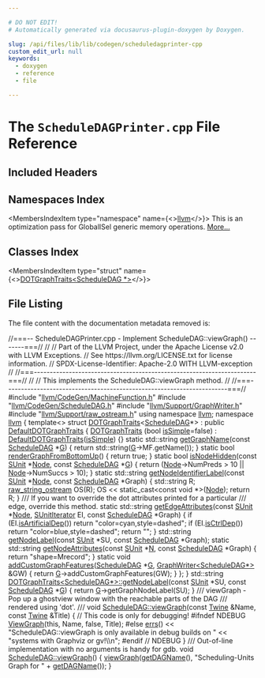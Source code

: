 ```yaml
---

# DO NOT EDIT!
# Automatically generated via docusaurus-plugin-doxygen by Doxygen.

slug: /api/files/lib/lib/codegen/scheduledagprinter-cpp
custom_edit_url: null
keywords:
  - doxygen
  - reference
  - file

---
```





# The `ScheduleDAGPrinter.cpp` File Reference

<DoxygenPage pluginConfig={pluginConfig}>



## Included Headers

<IncludesList>
<IncludesListItem
  filePath="llvm/CodeGen/MachineFunction.h"
  permalink="/docs/api/files/include/include/llvm/include/llvm/codegen/machinefunction-h"
  isLocal="true" />
<IncludesListItem
  filePath="llvm/CodeGen/ScheduleDAG.h"
  permalink="/docs/api/files/include/include/llvm/include/llvm/codegen/scheduledag-h"
  isLocal="true" />
<IncludesListItem
  filePath="llvm/Support/GraphWriter.h"
  permalink="/docs/api/files/include/include/llvm/include/llvm/support/graphwriter-h"
  isLocal="true" />
<IncludesListItem
  filePath="llvm/Support/raw_ostream.h"
  permalink="/docs/api/files/include/include/llvm/include/llvm/support/raw-ostream-h"
  isLocal="true" />
</IncludesList>

## Namespaces Index

<MembersIndex>

<MembersIndexItem
  type="namespace"
  name={<><a href="/docs/api/namespaces/llvm">llvm</a></>}>
This is an optimization pass for GlobalISel generic memory operations. <a href="/docs/api/namespaces/llvm/#details">More...</a>
</MembersIndexItem>

</MembersIndex>

## Classes Index

<MembersIndex>

<MembersIndexItem
  type="struct"
  name={<><a href="/docs/api/structs/llvm/dotgraphtraits-8724e5f1194a63950ec2dad06d9bdf62">DOTGraphTraits&lt;ScheduleDAG *&gt;</a></>}>
</MembersIndexItem>

</MembersIndex>


## File Listing

The file content with the documentation metadata removed is:

<ProgramListing>

<Link id="l00001" /><CodeLine lineNumber="1"><Highlight kind="comment">//===-- ScheduleDAGPrinter.cpp - Implement ScheduleDAG::viewGraph() -------===//</Highlight><Highlight kind="normal"></Highlight></CodeLine>
<Link id="l00002" /><CodeLine lineNumber="2"><Highlight kind="normal"></Highlight><Highlight kind="comment">//</Highlight><Highlight kind="normal"></Highlight></CodeLine>
<Link id="l00003" /><CodeLine lineNumber="3"><Highlight kind="normal"></Highlight><Highlight kind="comment">// Part of the LLVM Project, under the Apache License v2.0 with LLVM Exceptions.</Highlight><Highlight kind="normal"></Highlight></CodeLine>
<Link id="l00004" /><CodeLine lineNumber="4"><Highlight kind="normal"></Highlight><Highlight kind="comment">// See https://llvm.org/LICENSE.txt for license information.</Highlight><Highlight kind="normal"></Highlight></CodeLine>
<Link id="l00005" /><CodeLine lineNumber="5"><Highlight kind="normal"></Highlight><Highlight kind="comment">// SPDX-License-Identifier: Apache-2.0 WITH LLVM-exception</Highlight><Highlight kind="normal"></Highlight></CodeLine>
<Link id="l00006" /><CodeLine lineNumber="6"><Highlight kind="normal"></Highlight><Highlight kind="comment">//</Highlight><Highlight kind="normal"></Highlight></CodeLine>
<Link id="l00007" /><CodeLine lineNumber="7"><Highlight kind="normal"></Highlight><Highlight kind="comment">//===----------------------------------------------------------------------===//</Highlight><Highlight kind="normal"></Highlight></CodeLine>
<Link id="l00008" /><CodeLine lineNumber="8"><Highlight kind="normal"></Highlight><Highlight kind="comment">//</Highlight><Highlight kind="normal"></Highlight></CodeLine>
<Link id="l00009" /><CodeLine lineNumber="9"><Highlight kind="normal"></Highlight><Highlight kind="comment">// This implements the ScheduleDAG::viewGraph method.</Highlight><Highlight kind="normal"></Highlight></CodeLine>
<Link id="l00010" /><CodeLine lineNumber="10"><Highlight kind="normal"></Highlight><Highlight kind="comment">//</Highlight><Highlight kind="normal"></Highlight></CodeLine>
<Link id="l00011" /><CodeLine lineNumber="11"><Highlight kind="normal"></Highlight><Highlight kind="comment">//===----------------------------------------------------------------------===//</Highlight><Highlight kind="normal"></Highlight></CodeLine>
<Link id="l00012" /><CodeLine lineNumber="12"><Highlight kind="normal"></Highlight></CodeLine>
<Link id="l00013" /><CodeLine lineNumber="13"><Highlight kind="normal"></Highlight><Highlight kind="preprocessor">#include &quot;<a href="/docs/api/files/include/include/llvm/include/llvm/codegen/machinefunction-h">llvm/CodeGen/MachineFunction.h</a>&quot;</Highlight><Highlight kind="normal"></Highlight></CodeLine>
<Link id="l00014" /><CodeLine lineNumber="14"><Highlight kind="normal"></Highlight><Highlight kind="preprocessor">#include &quot;<a href="/docs/api/files/include/include/llvm/include/llvm/codegen/scheduledag-h">llvm/CodeGen/ScheduleDAG.h</a>&quot;</Highlight><Highlight kind="normal"></Highlight></CodeLine>
<Link id="l00015" /><CodeLine lineNumber="15"><Highlight kind="normal"></Highlight><Highlight kind="preprocessor">#include &quot;<a href="/docs/api/files/include/include/llvm/include/llvm/support/graphwriter-h">llvm/Support/GraphWriter.h</a>&quot;</Highlight><Highlight kind="normal"></Highlight></CodeLine>
<Link id="l00016" /><CodeLine lineNumber="16"><Highlight kind="normal"></Highlight><Highlight kind="preprocessor">#include &quot;<a href="/docs/api/files/include/include/llvm/include/llvm/support/raw-ostream-h">llvm/Support/raw&#95;ostream.h</a>&quot;</Highlight><Highlight kind="normal"></Highlight></CodeLine>
<Link id="l00017" /><CodeLine lineNumber="17"><Highlight kind="normal"></Highlight><Highlight kind="keyword">using namespace </Highlight><Highlight kind="normal"><a href="/docs/api/namespaces/llvm">llvm</a>;</Highlight></CodeLine>
<Link id="l00018" /><CodeLine lineNumber="18"><Highlight kind="normal"></Highlight></CodeLine>
<Link id="l00019" /><CodeLine lineNumber="19"><Highlight kind="normal"></Highlight><Highlight kind="keyword">namespace </Highlight><Highlight kind="normal"><a href="/docs/api/namespaces/llvm">llvm</a> &#123;</Highlight></CodeLine>
<Link id="l00020" /><CodeLine lineNumber="20"><Highlight kind="normal">  </Highlight><Highlight kind="keyword">template</Highlight><Highlight kind="normal">&lt;&gt;</Highlight></CodeLine>
<Link id="l00021" /><CodeLine lineNumber="21" lineLink="/docs/api/structs/llvm/dotgraphtraits-8724e5f1194a63950ec2dad06d9bdf62"><Highlight kind="normal">  </Highlight><Highlight kind="keyword">struct </Highlight><Highlight kind="normal"><a href="/docs/api/structs/llvm/dotgraphtraits-8724e5f1194a63950ec2dad06d9bdf62/#a4c062906740223f04ca96ab5e852f983">DOTGraphTraits</a>&lt;<a href="/docs/api/classes/llvm/scheduledag">ScheduleDAG</a>&#42;&gt; : </Highlight><Highlight kind="keyword">public</Highlight><Highlight kind="normal"> <a href="/docs/api/structs/llvm/defaultdotgraphtraits/#a8a0585a182245d87b224f4a26a41cf16">DefaultDOTGraphTraits</a> &#123;</Highlight></CodeLine>
<Link id="l00022" /><CodeLine lineNumber="22"><Highlight kind="normal"></Highlight></CodeLine>
<Link id="l00023" /><CodeLine lineNumber="23" lineLink="/docs/api/structs/llvm/dotgraphtraits-8724e5f1194a63950ec2dad06d9bdf62/#a4c062906740223f04ca96ab5e852f983"><Highlight kind="normal">  <a href="/docs/api/structs/llvm/dotgraphtraits-8724e5f1194a63950ec2dad06d9bdf62/#a4c062906740223f04ca96ab5e852f983">DOTGraphTraits</a> (</Highlight><Highlight kind="keywordtype">bool</Highlight><Highlight kind="normal"> <a href="/docs/api/structs/llvm/defaultdotgraphtraits/#ae8629cdc360910256304238ca5db1a45">isSimple</a>=</Highlight><Highlight kind="keyword">false</Highlight><Highlight kind="normal">) : <a href="/docs/api/structs/llvm/defaultdotgraphtraits/#a8a0585a182245d87b224f4a26a41cf16">DefaultDOTGraphTraits</a>(<a href="/docs/api/structs/llvm/defaultdotgraphtraits/#ae8629cdc360910256304238ca5db1a45">isSimple</a>) &#123;&#125;</Highlight></CodeLine>
<Link id="l00024" /><CodeLine lineNumber="24"><Highlight kind="normal"></Highlight></CodeLine>
<Link id="l00025" /><CodeLine lineNumber="25" lineLink="/docs/api/structs/llvm/dotgraphtraits-8724e5f1194a63950ec2dad06d9bdf62/#aa7330a0ffb33a84500a35ce74a559f69"><Highlight kind="normal">    </Highlight><Highlight kind="keyword">static</Highlight><Highlight kind="normal"> std::string <a href="/docs/api/structs/llvm/dotgraphtraits-8724e5f1194a63950ec2dad06d9bdf62/#aa7330a0ffb33a84500a35ce74a559f69">getGraphName</a>(</Highlight><Highlight kind="keyword">const</Highlight><Highlight kind="normal"> <a href="/docs/api/classes/llvm/scheduledag">ScheduleDAG</a> &#42;<a href="/docs/api/files/lib/lib/support/md5-cpp/#ad96b7cf3182ce2ba85e5a7a93b12c441">G</a>) &#123;</Highlight></CodeLine>
<Link id="l00026" /><CodeLine lineNumber="26"><Highlight kind="normal">      </Highlight><Highlight kind="keywordflow">return</Highlight><Highlight kind="normal"> std::string(<a href="/docs/api/files/lib/lib/support/md5-cpp/#ad96b7cf3182ce2ba85e5a7a93b12c441">G</a>-&gt;MF.getName());</Highlight></CodeLine>
<Link id="l00027" /><CodeLine lineNumber="27"><Highlight kind="normal">    &#125;</Highlight></CodeLine>
<Link id="l00028" /><CodeLine lineNumber="28"><Highlight kind="normal"></Highlight></CodeLine>
<Link id="l00029" /><CodeLine lineNumber="29" lineLink="/docs/api/structs/llvm/dotgraphtraits-8724e5f1194a63950ec2dad06d9bdf62/#a7bbad0bee8894c5c7597ad676cb921ee"><Highlight kind="normal">    </Highlight><Highlight kind="keyword">static</Highlight><Highlight kind="normal"> </Highlight><Highlight kind="keywordtype">bool</Highlight><Highlight kind="normal"> <a href="/docs/api/structs/llvm/dotgraphtraits-8724e5f1194a63950ec2dad06d9bdf62/#a7bbad0bee8894c5c7597ad676cb921ee">renderGraphFromBottomUp</a>() &#123;</Highlight></CodeLine>
<Link id="l00030" /><CodeLine lineNumber="30"><Highlight kind="normal">      </Highlight><Highlight kind="keywordflow">return</Highlight><Highlight kind="normal"> </Highlight><Highlight kind="keyword">true</Highlight><Highlight kind="normal">;</Highlight></CodeLine>
<Link id="l00031" /><CodeLine lineNumber="31"><Highlight kind="normal">    &#125;</Highlight></CodeLine>
<Link id="l00032" /><CodeLine lineNumber="32"><Highlight kind="normal"></Highlight></CodeLine>
<Link id="l00033" /><CodeLine lineNumber="33" lineLink="/docs/api/structs/llvm/dotgraphtraits-8724e5f1194a63950ec2dad06d9bdf62/#a35eaf0c9b84a45215ac3e9d6af02d670"><Highlight kind="normal">    </Highlight><Highlight kind="keyword">static</Highlight><Highlight kind="normal"> </Highlight><Highlight kind="keywordtype">bool</Highlight><Highlight kind="normal"> <a href="/docs/api/structs/llvm/dotgraphtraits-8724e5f1194a63950ec2dad06d9bdf62/#a35eaf0c9b84a45215ac3e9d6af02d670">isNodeHidden</a>(</Highlight><Highlight kind="keyword">const</Highlight><Highlight kind="normal"> <a href="/docs/api/classes/llvm/sunit">SUnit</a> &#42;<a href="/docs/api/classes/node">Node</a>, </Highlight><Highlight kind="keyword">const</Highlight><Highlight kind="normal"> <a href="/docs/api/classes/llvm/scheduledag">ScheduleDAG</a> &#42;<a href="/docs/api/files/lib/lib/support/md5-cpp/#ad96b7cf3182ce2ba85e5a7a93b12c441">G</a>) &#123;</Highlight></CodeLine>
<Link id="l00034" /><CodeLine lineNumber="34"><Highlight kind="normal">      </Highlight><Highlight kind="keywordflow">return</Highlight><Highlight kind="normal"> (<a href="/docs/api/classes/node">Node</a>-&gt;NumPreds &gt; 10 || <a href="/docs/api/classes/node">Node</a>-&gt;NumSuccs &gt; 10);</Highlight></CodeLine>
<Link id="l00035" /><CodeLine lineNumber="35"><Highlight kind="normal">    &#125;</Highlight></CodeLine>
<Link id="l00036" /><CodeLine lineNumber="36"><Highlight kind="normal"></Highlight></CodeLine>
<Link id="l00037" /><CodeLine lineNumber="37" lineLink="/docs/api/structs/llvm/dotgraphtraits-8724e5f1194a63950ec2dad06d9bdf62/#ab47beb976e7103c7a6e9eeda2aad4c04"><Highlight kind="normal">    </Highlight><Highlight kind="keyword">static</Highlight><Highlight kind="normal"> std::string <a href="/docs/api/structs/llvm/dotgraphtraits-8724e5f1194a63950ec2dad06d9bdf62/#ab47beb976e7103c7a6e9eeda2aad4c04">getNodeIdentifierLabel</a>(</Highlight><Highlight kind="keyword">const</Highlight><Highlight kind="normal"> <a href="/docs/api/classes/llvm/sunit">SUnit</a> &#42;<a href="/docs/api/classes/node">Node</a>,</Highlight></CodeLine>
<Link id="l00038" /><CodeLine lineNumber="38"><Highlight kind="normal">                                              </Highlight><Highlight kind="keyword">const</Highlight><Highlight kind="normal"> <a href="/docs/api/classes/llvm/scheduledag">ScheduleDAG</a> &#42;Graph) &#123;</Highlight></CodeLine>
<Link id="l00039" /><CodeLine lineNumber="39"><Highlight kind="normal">      std::string R;</Highlight></CodeLine>
<Link id="l00040" /><CodeLine lineNumber="40"><Highlight kind="normal">      <a href="/docs/api/classes/llvm/raw-string-ostream">raw&#95;string&#95;ostream</a> OS(R);</Highlight></CodeLine>
<Link id="l00041" /><CodeLine lineNumber="41"><Highlight kind="normal">      OS &lt;&lt; static&#95;cast&lt;const void &#42;&gt;(<a href="/docs/api/classes/node">Node</a>);</Highlight></CodeLine>
<Link id="l00042" /><CodeLine lineNumber="42"><Highlight kind="normal">      </Highlight><Highlight kind="keywordflow">return</Highlight><Highlight kind="normal"> R;</Highlight></CodeLine>
<Link id="l00043" /><CodeLine lineNumber="43"><Highlight kind="normal">    &#125;</Highlight></CodeLine>
<Link id="l00044" /><CodeLine lineNumber="44"><Highlight kind="normal"></Highlight><Highlight kind="comment"></Highlight></CodeLine>
<Link id="l00045" /><CodeLine lineNumber="45"><Highlight kind="comment">    /// If you want to override the dot attributes printed for a particular</Highlight></CodeLine>
<Link id="l00046" /><CodeLine lineNumber="46"><Highlight kind="comment">    /// edge, override this method.</Highlight><Highlight kind="normal"></Highlight></CodeLine>
<Link id="l00047" /><CodeLine lineNumber="47" lineLink="/docs/api/structs/llvm/dotgraphtraits-8724e5f1194a63950ec2dad06d9bdf62/#a2d4a3be8f43bead468907b95fba29837"><Highlight kind="normal">    </Highlight><Highlight kind="keyword">static</Highlight><Highlight kind="normal"> std::string <a href="/docs/api/structs/llvm/dotgraphtraits-8724e5f1194a63950ec2dad06d9bdf62/#a2d4a3be8f43bead468907b95fba29837">getEdgeAttributes</a>(</Highlight><Highlight kind="keyword">const</Highlight><Highlight kind="normal"> <a href="/docs/api/classes/llvm/sunit">SUnit</a> &#42;<a href="/docs/api/classes/node">Node</a>,</Highlight></CodeLine>
<Link id="l00048" /><CodeLine lineNumber="48"><Highlight kind="normal">                                         <a href="/docs/api/classes/llvm/sunititerator">SUnitIterator</a> EI,</Highlight></CodeLine>
<Link id="l00049" /><CodeLine lineNumber="49"><Highlight kind="normal">                                         </Highlight><Highlight kind="keyword">const</Highlight><Highlight kind="normal"> <a href="/docs/api/classes/llvm/scheduledag">ScheduleDAG</a> &#42;Graph) &#123;</Highlight></CodeLine>
<Link id="l00050" /><CodeLine lineNumber="50"><Highlight kind="normal">      </Highlight><Highlight kind="keywordflow">if</Highlight><Highlight kind="normal"> (EI.<a href="/docs/api/classes/llvm/sunititerator/#ad21c405410acc1224a0c595dfee78db3">isArtificialDep</a>())</Highlight></CodeLine>
<Link id="l00051" /><CodeLine lineNumber="51"><Highlight kind="normal">        </Highlight><Highlight kind="keywordflow">return</Highlight><Highlight kind="normal"> </Highlight><Highlight kind="stringliteral">&quot;color=cyan,style=dashed&quot;</Highlight><Highlight kind="normal">;</Highlight></CodeLine>
<Link id="l00052" /><CodeLine lineNumber="52"><Highlight kind="normal">      </Highlight><Highlight kind="keywordflow">if</Highlight><Highlight kind="normal"> (EI.<a href="/docs/api/classes/llvm/sunititerator/#ad6eeca3c40d9ebbab3bde59949fc3c13">isCtrlDep</a>())</Highlight></CodeLine>
<Link id="l00053" /><CodeLine lineNumber="53"><Highlight kind="normal">        </Highlight><Highlight kind="keywordflow">return</Highlight><Highlight kind="normal"> </Highlight><Highlight kind="stringliteral">&quot;color=blue,style=dashed&quot;</Highlight><Highlight kind="normal">;</Highlight></CodeLine>
<Link id="l00054" /><CodeLine lineNumber="54"><Highlight kind="normal">      </Highlight><Highlight kind="keywordflow">return</Highlight><Highlight kind="normal"> </Highlight><Highlight kind="stringliteral">&quot;&quot;</Highlight><Highlight kind="normal">;</Highlight></CodeLine>
<Link id="l00055" /><CodeLine lineNumber="55"><Highlight kind="normal">    &#125;</Highlight></CodeLine>
<Link id="l00056" /><CodeLine lineNumber="56"><Highlight kind="normal"></Highlight></CodeLine>
<Link id="l00057" /><CodeLine lineNumber="57"><Highlight kind="normal"></Highlight></CodeLine>
<Link id="l00058" /><CodeLine lineNumber="58" lineLink="/docs/api/structs/llvm/dotgraphtraits-8724e5f1194a63950ec2dad06d9bdf62/#ac6760cc8beabc9de3aac26152f2eb33a"><Highlight kind="normal">    std::string <a href="/docs/api/structs/llvm/dotgraphtraits-8724e5f1194a63950ec2dad06d9bdf62/#ac6760cc8beabc9de3aac26152f2eb33a">getNodeLabel</a>(</Highlight><Highlight kind="keyword">const</Highlight><Highlight kind="normal"> <a href="/docs/api/classes/llvm/sunit">SUnit</a> &#42;SU, </Highlight><Highlight kind="keyword">const</Highlight><Highlight kind="normal"> <a href="/docs/api/classes/llvm/scheduledag">ScheduleDAG</a> &#42;Graph);</Highlight></CodeLine>
<Link id="l00059" /><CodeLine lineNumber="59" lineLink="/docs/api/structs/llvm/dotgraphtraits-8724e5f1194a63950ec2dad06d9bdf62/#a0af913c67e3a0ba5f5756489230c823c"><Highlight kind="normal">    </Highlight><Highlight kind="keyword">static</Highlight><Highlight kind="normal"> std::string <a href="/docs/api/structs/llvm/dotgraphtraits-8724e5f1194a63950ec2dad06d9bdf62/#a0af913c67e3a0ba5f5756489230c823c">getNodeAttributes</a>(</Highlight><Highlight kind="keyword">const</Highlight><Highlight kind="normal"> <a href="/docs/api/classes/llvm/sunit">SUnit</a> &#42;<a href="/docs/api/files/lib/lib/support/regcomp-c/#a0240ac851181b84ac374872dc5434ee4">N</a>,</Highlight></CodeLine>
<Link id="l00060" /><CodeLine lineNumber="60"><Highlight kind="normal">                                         </Highlight><Highlight kind="keyword">const</Highlight><Highlight kind="normal"> <a href="/docs/api/classes/llvm/scheduledag">ScheduleDAG</a> &#42;Graph) &#123;</Highlight></CodeLine>
<Link id="l00061" /><CodeLine lineNumber="61"><Highlight kind="normal">      </Highlight><Highlight kind="keywordflow">return</Highlight><Highlight kind="normal"> </Highlight><Highlight kind="stringliteral">&quot;shape=Mrecord&quot;</Highlight><Highlight kind="normal">;</Highlight></CodeLine>
<Link id="l00062" /><CodeLine lineNumber="62"><Highlight kind="normal">    &#125;</Highlight></CodeLine>
<Link id="l00063" /><CodeLine lineNumber="63"><Highlight kind="normal"></Highlight></CodeLine>
<Link id="l00064" /><CodeLine lineNumber="64" lineLink="/docs/api/structs/llvm/dotgraphtraits-8724e5f1194a63950ec2dad06d9bdf62/#a5b336bc7481ef590d4619ebfb1dda1d2"><Highlight kind="normal">    </Highlight><Highlight kind="keyword">static</Highlight><Highlight kind="normal"> </Highlight><Highlight kind="keywordtype">void</Highlight><Highlight kind="normal"> <a href="/docs/api/structs/llvm/dotgraphtraits-8724e5f1194a63950ec2dad06d9bdf62/#a5b336bc7481ef590d4619ebfb1dda1d2">addCustomGraphFeatures</a>(<a href="/docs/api/classes/llvm/scheduledag">ScheduleDAG</a> &#42;<a href="/docs/api/files/lib/lib/support/md5-cpp/#ad96b7cf3182ce2ba85e5a7a93b12c441">G</a>,</Highlight></CodeLine>
<Link id="l00065" /><CodeLine lineNumber="65"><Highlight kind="normal">                                       <a href="/docs/api/classes/llvm/graphwriter">GraphWriter&lt;ScheduleDAG&#42;&gt;</a> &amp;GW) &#123;</Highlight></CodeLine>
<Link id="l00066" /><CodeLine lineNumber="66"><Highlight kind="normal">      </Highlight><Highlight kind="keywordflow">return</Highlight><Highlight kind="normal"> <a href="/docs/api/files/lib/lib/support/md5-cpp/#ad96b7cf3182ce2ba85e5a7a93b12c441">G</a>-&gt;addCustomGraphFeatures(GW);</Highlight></CodeLine>
<Link id="l00067" /><CodeLine lineNumber="67"><Highlight kind="normal">    &#125;</Highlight></CodeLine>
<Link id="l00068" /><CodeLine lineNumber="68"><Highlight kind="normal">  &#125;;</Highlight></CodeLine>
<Link id="l00069" /><CodeLine lineNumber="69"><Highlight kind="normal">&#125;</Highlight></CodeLine>
<Link id="l00070" /><CodeLine lineNumber="70"><Highlight kind="normal"></Highlight></CodeLine>
<Link id="l00071" /><CodeLine lineNumber="71"><Highlight kind="normal">std::string <a href="/docs/api/structs/llvm/defaultdotgraphtraits/#a748e27397b601b36da4ff8689fe1d231">DOTGraphTraits&lt;ScheduleDAG&#42;&gt;::getNodeLabel</a>(</Highlight><Highlight kind="keyword">const</Highlight><Highlight kind="normal"> <a href="/docs/api/classes/llvm/sunit">SUnit</a> &#42;SU,</Highlight></CodeLine>
<Link id="l00072" /><CodeLine lineNumber="72"><Highlight kind="normal">                                                       </Highlight><Highlight kind="keyword">const</Highlight><Highlight kind="normal"> <a href="/docs/api/classes/llvm/scheduledag">ScheduleDAG</a> &#42;<a href="/docs/api/files/lib/lib/support/md5-cpp/#ad96b7cf3182ce2ba85e5a7a93b12c441">G</a>) &#123;</Highlight></CodeLine>
<Link id="l00073" /><CodeLine lineNumber="73"><Highlight kind="normal">  </Highlight><Highlight kind="keywordflow">return</Highlight><Highlight kind="normal"> <a href="/docs/api/files/lib/lib/support/md5-cpp/#ad96b7cf3182ce2ba85e5a7a93b12c441">G</a>-&gt;getGraphNodeLabel(SU);</Highlight></CodeLine>
<Link id="l00074" /><CodeLine lineNumber="74"><Highlight kind="normal">&#125;</Highlight></CodeLine>
<Link id="l00075" /><CodeLine lineNumber="75"><Highlight kind="normal"></Highlight><Highlight kind="comment"></Highlight></CodeLine>
<Link id="l00076" /><CodeLine lineNumber="76"><Highlight kind="comment">/// viewGraph - Pop up a ghostview window with the reachable parts of the DAG</Highlight></CodeLine>
<Link id="l00077" /><CodeLine lineNumber="77"><Highlight kind="comment">/// rendered using &#39;dot&#39;.</Highlight></CodeLine>
<Link id="l00078" /><CodeLine lineNumber="78"><Highlight kind="comment">///</Highlight><Highlight kind="normal"></Highlight></CodeLine>
<Link id="l00079" /><CodeLine lineNumber="79" lineLink="/docs/api/classes/llvm/scheduledag/#a209b615edbcad3e1a7afd7411ce4eae2"><Highlight kind="normal"></Highlight><Highlight kind="keywordtype">void</Highlight><Highlight kind="normal"> <a href="/docs/api/classes/llvm/scheduledag/#a7e726201ecf499acd7f87ac1d4ff610e">ScheduleDAG::viewGraph</a>(</Highlight><Highlight kind="keyword">const</Highlight><Highlight kind="normal"> <a href="/docs/api/classes/llvm/twine">Twine</a> &amp;Name, </Highlight><Highlight kind="keyword">const</Highlight><Highlight kind="normal"> <a href="/docs/api/classes/llvm/twine">Twine</a> &amp;Title) &#123;</Highlight></CodeLine>
<Link id="l00080" /><CodeLine lineNumber="80"><Highlight kind="normal">  </Highlight><Highlight kind="comment">// This code is only for debugging!</Highlight><Highlight kind="normal"></Highlight></CodeLine>
<Link id="l00081" /><CodeLine lineNumber="81"><Highlight kind="normal"></Highlight><Highlight kind="preprocessor">#ifndef NDEBUG</Highlight><Highlight kind="normal"></Highlight></CodeLine>
<Link id="l00082" /><CodeLine lineNumber="82"><Highlight kind="normal">  <a href="/docs/api/namespaces/llvm/#ab8635363d4287c93f64c55ad5567fcf0">ViewGraph</a>(</Highlight><Highlight kind="keyword">this</Highlight><Highlight kind="normal">, Name, </Highlight><Highlight kind="keyword">false</Highlight><Highlight kind="normal">, Title);</Highlight></CodeLine>
<Link id="l00083" /><CodeLine lineNumber="83"><Highlight kind="normal"></Highlight><Highlight kind="preprocessor">#else</Highlight><Highlight kind="normal"></Highlight></CodeLine>
<Link id="l00084" /><CodeLine lineNumber="84"><Highlight kind="normal">  <a href="/docs/api/namespaces/llvm/#a9a7b5c68c90f85baaedaa854cc5002cc">errs</a>() &lt;&lt; </Highlight><Highlight kind="stringliteral">&quot;ScheduleDAG::viewGraph is only available in debug builds on &quot;</Highlight><Highlight kind="normal"></Highlight></CodeLine>
<Link id="l00085" /><CodeLine lineNumber="85"><Highlight kind="normal">         &lt;&lt; </Highlight><Highlight kind="stringliteral">&quot;systems with Graphviz or gv!\\n&quot;</Highlight><Highlight kind="normal">;</Highlight></CodeLine>
<Link id="l00086" /><CodeLine lineNumber="86"><Highlight kind="normal"></Highlight><Highlight kind="preprocessor">#endif  </Highlight><Highlight kind="comment">// NDEBUG</Highlight><Highlight kind="normal"></Highlight></CodeLine>
<Link id="l00087" /><CodeLine lineNumber="87"><Highlight kind="normal">&#125;</Highlight></CodeLine>
<Link id="l00088" /><CodeLine lineNumber="88"><Highlight kind="normal"></Highlight><Highlight kind="comment"></Highlight></CodeLine>
<Link id="l00089" /><CodeLine lineNumber="89"><Highlight kind="comment">/// Out-of-line implementation with no arguments is handy for gdb.</Highlight><Highlight kind="normal"></Highlight></CodeLine>
<Link id="l00090" /><CodeLine lineNumber="90" lineLink="/docs/api/classes/llvm/scheduledag/#a7e726201ecf499acd7f87ac1d4ff610e"><Highlight kind="normal"></Highlight><Highlight kind="keywordtype">void</Highlight><Highlight kind="normal"> <a href="/docs/api/classes/llvm/scheduledag/#a7e726201ecf499acd7f87ac1d4ff610e">ScheduleDAG::viewGraph</a>() &#123;</Highlight></CodeLine>
<Link id="l00091" /><CodeLine lineNumber="91"><Highlight kind="normal">  <a href="/docs/api/classes/llvm/scheduledag/#a7e726201ecf499acd7f87ac1d4ff610e">viewGraph</a>(<a href="/docs/api/classes/llvm/scheduledag/#a36e088128012e4d48af65feb75f84c5c">getDAGName</a>(), </Highlight><Highlight kind="stringliteral">&quot;Scheduling-Units Graph for &quot;</Highlight><Highlight kind="normal"> + <a href="/docs/api/classes/llvm/scheduledag/#a36e088128012e4d48af65feb75f84c5c">getDAGName</a>());</Highlight></CodeLine>
<Link id="l00092" /><CodeLine lineNumber="92"><Highlight kind="normal">&#125;</Highlight></CodeLine>

</ProgramListing>

</DoxygenPage>
